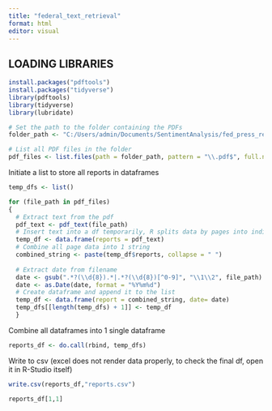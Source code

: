 ```yaml
---
title: "federal_text_retrieval"
format: html
editor: visual
---
```


## LOADING LIBRARIES

```r
install.packages("pdftools")
install.packages("tidyverse")
library(pdftools)
library(tidyverse)
library(lubridate)
```

```r
# Set the path to the folder containing the PDFs
folder_path <- "C:/Users/admin/Documents/SentimentAnalysis/fed_press_releases"

# List all PDF files in the folder
pdf_files <- list.files(path = folder_path, pattern = "\\.pdf$", full.names = TRUE)
```

Initiate a list to store all reports in dataframes

```r
temp_dfs <- list()
```

```r
for (file_path in pdf_files)
{
  # Extract text from the pdf
  pdf_text <- pdf_text(file_path)
  # Insert text into a df temporarily, R splits data by pages into indiviual rows automatically
  temp_df <- data.frame(reports = pdf_text)
  # Combine all page data into 1 string 
  combined_string <- paste(temp_df$reports, collapse = " ")
  
  # Extract date from filename
  date <- gsub(".*?(\\d{8}).*|.*?(\\d{8})[^0-9]", "\\1\\2", file_path)
  date <- as.Date(date, format = "%Y%m%d")
  # Create dataframe and append it to the list
  temp_df <- data.frame(report = combined_string, date= date)
  temp_dfs[[length(temp_dfs) + 1]] <- temp_df
  }
```

Combine all dataframes into 1 single dataframe

```r
reports_df <- do.call(rbind, temp_dfs)
```

Write to csv (excel does not render data properly, to check the final df, open it in R-Studio itself)

```r
write.csv(reports_df,"reports.csv")
```

```r
reports_df[1,1]
```

